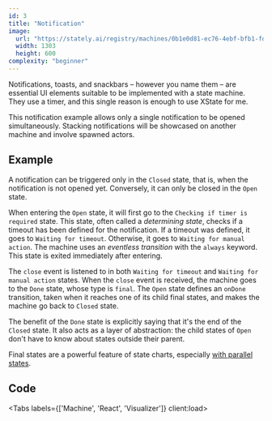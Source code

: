 ```yaml
---
id: 3
title: "Notification"
image:
  url: "https://stately.ai/registry/machines/0b1e0d81-ec76-4ebf-bfb1-fd952e9ac8ef.light.png"
  width: 1303
  height: 600
complexity: "beginner"
---
```



Notifications, toasts, and snackbars – however you name them – are essential UI elements suitable to be implemented with a state machine.
They use a timer, and this single reason is enough to use XState for me.

This notification example allows only a single notification to be opened simultaneously.
Stacking notifications will be showcased on another machine and involve spawned actors.

## Example

A notification can be triggered only in the `Closed` state, that is, when the notification is not opened yet.
Conversely, it can only be closed in the `Open` state.

When entering the `Open` state, it will first go to the `Checking if timer is required` state.
This state, often called a *determining state*, checks if a timeout has been defined for the notification.
If a timeout was defined, it goes to `Waiting for timeout`. Otherwise, it goes to `Waiting for manual action`.
The machine uses an *eventless transition* with the `always` keyword. This state is exited immediately after entering.

The `close` event is listened to in both `Waiting for timeout` and `Waiting for manual action` states.
When the `close` event is received, the machine goes to the `Done` state, whose type is `final`.
The `Open` state defines an `onDone` transition, taken when it reaches one of its child final states,
and makes the machine go back to `Closed` state.

The benefit of the `Done` state is explicitly saying that it's the end of the `Closed` state.
It also acts as a layer of abstraction: the child states of `Open` don't have to know about states outside their parent.

Final states are a powerful feature of state charts, especially [with parallel states](https://stately.ai/docs/parallel-states#parallel-ondone-transition).


<DemoEntrypoint client:load />

## Code

<Tabs labels={['Machine', 'React', 'Visualizer']} client:load>
  <Fragment slot="1">
    <DemoMachineCode />
  </Fragment>

  <Fragment slot="2">
    <DemoReactCode />
  </Fragment>

  <Fragment slot="3">
    <StatelyVisualizer src="https://stately.ai/registry/editor/embed/ffb84170-4403-4304-889d-3eefadc0465b?machineId=0b1e0d81-ec76-4ebf-bfb1-fd952e9ac8ef" />
  </Fragment>
</Tabs>
